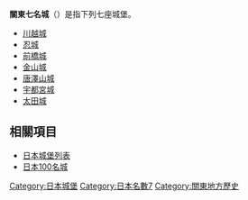 '''關東七名城'''（{{lang|ja|かんとうしちめいじょう}}）是指下列七座城堡。
* [[川越城|川越城]]
* [[忍城|忍城]]
* [[前橋城|前橋城]]
* [[新田金山城|金山城]]
* [[唐澤山城|唐澤山城]]
* [[宇都宮城|宇都宮城]]
* [[太田城_(常陸國)|太田城]]

== 相關項目 ==
* [[日本城堡列表|日本城堡列表]]
* [[日本100名城|日本100名城]]

{{DEFAULTSORT:Kantou}}
[[Category:日本城堡|Category:日本城堡]]
[[Category:日本名數7|Category:日本名數7]]
[[Category:關東地方歷史|Category:關東地方歷史]]